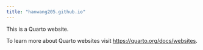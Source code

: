 ```yaml
---
title: "hanwang205.github.io"
---
```


This is a Quarto website.

To learn more about Quarto websites visit <https://quarto.org/docs/websites>.
